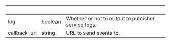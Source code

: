 
| &nbsp;       | &nbsp;  | &nbsp;                                              |
| ------------ | ------- | --------------------------------------------------- |
| log          | boolean | Whether or not to output to publisher service logs. |
| callback_url | string  | URL to send events to.                              |
